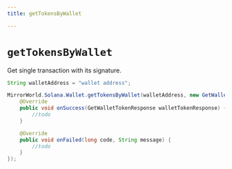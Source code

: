 ```yaml
---
title: getTokensByWallet

---
```


# `getTokensByWallet`
Get single transaction with its signature.

```java
String walletAddress = "wallet address";

MirrorWorld.Solana.Wallet.getTokensByWallet(walletAddress, new GetWalletTokenListener() {
    @Override
    public void onSuccess(GetWalletTokenResponse walletTokenResponse) {
        //todo
    }

    @Override
    public void onFailed(long code, String message) {
        //todo
    }
});
```
